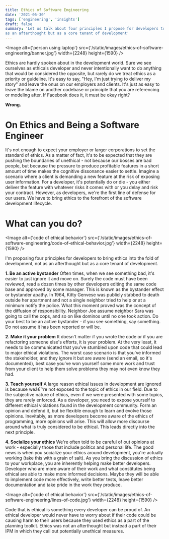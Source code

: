 ```yaml
---
title: Ethics of Software Engineering
date: '2021-06-30'
tags: ['engineering', 'insights']
draft: false
summary: 'Let us talk about four principles I propose for developers to bring ethics into the fold of development, not
as an afterthought but as a core tenant of development'
---
```


<Image
  alt={'person using laptop'}
  src={'/static/images/ethics-of-software-engineering/banner.jpg'}
  width={2248}
  height={1590}
/>

Ethics are hardly spoken about in the development world. Sure we see ourselves as ethicals developer and never
intentionally want to do anything that would be considered the opposite, but rarely do we treat ethics as a priority or
guideline. It's easy to say, "Hey, I'm just trying to deliver my story" and leave the onus on our employers and clients.
It's just as easy to leave the blame on another codebase or principle that you are referencing or modeling after. If
Facebook does it, it must be okay right?

**Wrong.**

# On Ethics and Being a Software Engineer

It's not enough to expect your employer or larger corporations to set the standard of ethics. As a matter of fact, it's
to be expected that they are pushing the boundaries of unethical - not because our bosses are bad people, but because
the pressure to produce profitable features in a short amount of time makes the cognitive dissonance easier to settle.
Imagine a scenario where a client is demanding a new feature at the risk of exposing user information. For a developer,
it's potentially do or die - you either deliver the feature with whatever risks it comes with or you delay and risk your
contract. However, as developers, we're the first line of defense for our users. We have to bring ethics to the
forefront of the software development lifecycle.

# What can you do?

<Image
  alt={'code of ethical behavior'}
  src={'/static/images/ethics-of-software-engineering/code-of-ethical-behavior.jpg'}
  width={2248}
  height={1590}
/>

I'm proposing four principles for developers to bring ethics into the fold of development, not as an afterthought but as
a core tenant of development.

**1. Be an active bystander**
Often times, when we see something bad, it's easier to just ignore it and move on. Surely the code must have been
reviewed, read a dozen times by other developers editing the same code base and approved by some manager. This is known
as the bystander effect or bystander apathy. In 1964, Kitty Genvese was publicly stabbed to death outside her apartment
and not a single neighbor tried to help or at a minimum notify the police. What this moment proved was the concept of
the diffusion of responsibility. Neighbor Joe assume neighbor Sara was going to call the cops, and so on like dominos
until no one took action. Do your best to be an active bystander - if you see something, say something. Do not assume it
has been reported or will be.

**2. Make it your problem**
It doesn't matter if you wrote the code or if you are refactoring someone else's efforts, it is your problem. At the
very least, it needs to be communicated that you've stumbled upon code that could lead to major ethical violations. The
worst case scenario is that you've informed the stakeholder, and they ignore it but are aware (send an email, so it's
documented), best case you've won yourself some more work and trust from your client to help them solve problems they
may not even know they had.

**3. Teach yourself**
A large reason ethical issues in development are ignored is because weâ€™re not exposed to the topic of ethics in our
field. Due to the subjective nature of ethics, even if we were presented with some topics, they are rarely enforced.
As a developer, you need to expose yourself to different ethical violations found in the development community. Form an
opinion and defend it, but be flexible enough to learn and evolve those opinions. Inevitably, as more developers become
aware of the ethics of programming, more opinions will arise. This will allow more discourse around what is truly
considered to be ethical. This leads directly into the next principle.

**4. Socialize your ethics**
We're often told to be careful of out opinions at work - especially those that include politics and personal life. The
good news is when you socialize your ethics around development, you're actually working (take this with a grain of
salt). As you bring the discussion of ethics to your workplace, you are inherently helping make better developers.
Developer who are more aware of their work and what constitutes being ethical are able to make more informed decisions.
Maybe they will be able to implement code more effectively, write better tests, leave better documentation and take
pride in the work they produce.

<Image
  alt={'code of ethical behavior'}
  src={'/static/images/ethics-of-software-engineering/lines-of-code.jpg'}
  width={2248}
  height={1590}
/>

Code that is ethical is something every developer can be proud of. An ethical developer would never have to worry about
if their code could be causing harm to their users because they used ethics as a part of the planning toolkit. Ethics
was not an afterthought but instead a part of their IPM in which they call out potentially unethical measures.
